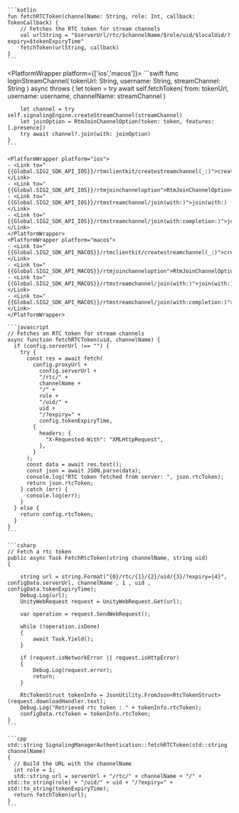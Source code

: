 <PlatformWrapper platform='android'>

    ```kotlin
    fun fetchRTCToken(channelName: String, role: Int, callback: TokenCallback) {
        // Fetches the RTC token for stream channels
        val urlString = "$serverUrl/rtc/$channelName/$role/uid/$localUid/?expiry=$tokenExpiryTime"
        fetchToken(urlString, callback)
    }
    ```

</PlatformWrapper>

<PlatformWrapper platform={['ios','macos']}>
    ```swift
    func loginStreamChannel(
        tokenUrl: String, username: String, streamChannel: String
    ) async throws {
        let token = try await self.fetchToken(
            from: tokenUrl, username: username, channelName: streamChannel
        )

        let channel = try self.signalingEngine.createStreamChannel(streamChannel)
        let joinOption = RtmJoinChannelOption(token: token, features: [.presence])
        try await channel?.join(with: joinOption)
    }
    ```

    <PlatformWrapper platform="ios">
    - <Link to="{{Global.SIG2_SDK_API_IOS}}/rtmclientkit/createstreamchannel(_:)">createStreamChannel(_:)</Link>
    - <Link to="{{Global.SIG2_SDK_API_IOS}}/rtmjoinchanneloption">RtmJoinChannelOption</Link>
    - <Link to="{{Global.SIG2_SDK_API_IOS}}/rtmstreamchannel/join(with:)">join(with:)</Link>
    - <Link to="{{Global.SIG2_SDK_API_IOS}}/rtmstreamchannel/join(with:completion:)">join(with:completion:)</Link>
    </PlatformWrapper>
    <PlatformWrapper platform="macos">
    - <Link to="{{Global.SIG2_SDK_API_MACOS}}/rtmclientkit/createstreamchannel(_:)">createStreamChannel(_:)</Link>
    - <Link to="{{Global.SIG2_SDK_API_MACOS}}/rtmjoinchanneloption">RtmJoinChannelOption</Link>
    - <Link to="{{Global.SIG2_SDK_API_MACOS}}/rtmstreamchannel/join(with:)">join(with:)</Link>
    - <Link to="{{Global.SIG2_SDK_API_MACOS}}/rtmstreamchannel/join(with:completion:)">join(with:completion:)</Link>
    </PlatformWrapper>
</PlatformWrapper>

<PlatformWrapper platform = 'web'>

    ```javascript
    // Fetches an RTC token for stream channels
    async function fetchRTCToken(uid, channelName) {
      if (config.serverUrl !== "") {
        try {
          const res = await fetch(
            config.proxyUrl +
              config.serverUrl +
              "/rtc/" +
              channelName +
              "/" +
              role +
              "/uid/" +
              uid +
              "/?expiry=" +
              config.tokenExpiryTime,
            {
              headers: {
                "X-Requested-With": "XMLHttpRequest",
              },
            }
          );
          const data = await res.text();
          const json = await JSON.parse(data);
          console.log("RTC token fetched from server: ", json.rtcToken);
          return json.rtcToken;
        } catch (err) {
          console.log(err);
        }
      } else {
        return config.rtcToken;
      }
    }
    ```
  
</PlatformWrapper>
<PlatformWrapper platform='unity'>

    ```csharp
    // Fetch a rtc token
    public async Task FetchRtcToken(string channelName, string uid)
    {

        string url = string.Format("{0}/rtc/{1}/{2}/uid/{3}/?expiry={4}", configData.serverUrl, channelName , 1 , uid , configData.tokenExpiryTime);
        Debug.Log(url);
        UnityWebRequest request = UnityWebRequest.Get(url);

        var operation = request.SendWebRequest();

        while (!operation.isDone)
        {
            await Task.Yield();
        }

        if (request.isNetworkError || request.isHttpError)
        {
            Debug.Log(request.error);
            return;
        }

        RtcTokenStruct tokenInfo = JsonUtility.FromJson<RtcTokenStruct>(request.downloadHandler.text);
        Debug.Log("Retrieved rtc token : " + tokenInfo.rtcToken);
        configData.rtcToken = tokenInfo.rtcToken;
    }
    ```
</PlatformWrapper>
<PlatformWrapper platform='linux-cpp'>

    ```cpp
    std::string SignalingManagerAuthentication::fetchRTCToken(std::string channelName)
    {
      // Build the URL with the channelName
      int role = 1;
      std::string url = serverUrl + "/rtc/" + channelName + "/" + std::to_string(role) + "/uid/" + uid + "/?expiry=" + std::to_string(tokenExpiryTime);
      return fetchToken(url);
    }
    ```
</PlatformWrapper>

